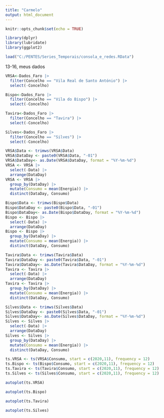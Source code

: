 ---
title: "Carmelo"
output: html_document
---

```{r setup, include=FALSE}
knitr::opts_chunk$set(echo = TRUE)

library(dplyr)
library(lubridate)
library(ggplot2)

load("C:/PENTES/Series_Temporais/consola_e_redes.RData")

```

13-16, meus dados

```{r}
VRSA<-Dados_Faro |>
  filter(Concelho == "Vila Real de Santo António") |>
  select(-Concelho)

Bispo<-Dados_Faro |>
  filter(Concelho == "Vila do Bispo") |>
  select(-Concelho)

Tavira<-Dados_Faro |>
  filter(Concelho == "Tavira") |>
  select(-Concelho)

Silves<-Dados_Faro |>
  filter(Concelho == "Silves") |>
  select(-Concelho)

VRSA$Data <- trimws(VRSA$Data)
VRSA$DataDay <- paste0(VRSA$Data, "-01")
VRSA$DataDay<- as.Date(VRSA$DataDay, format = "%Y-%m-%d")
VRSA <- VRSA |>
  select(-Data) |>
  arrange(DataDay) 
VRSA <- VRSA |>
  group_by(DataDay) |>
  mutate(Consumo = mean(Energia)) |>
  distinct(DataDay, Consumo)

Bispo$Data <- trimws(Bispo$Data)
Bispo$DataDay <- paste0(Bispo$Data, "-01")
Bispo$DataDay<- as.Date(Bispo$DataDay, format = "%Y-%m-%d")
Bispo <- Bispo |>
  select(-Data) |>
  arrange(DataDay) 
Bispo <- Bispo |>
  group_by(DataDay) |>
  mutate(Consumo = mean(Energia)) |>
  distinct(DataDay, Consumo)

Tavira$Data <- trimws(Tavira$Data)
Tavira$DataDay <- paste0(Tavira$Data, "-01")
Tavira$DataDay<- as.Date(Tavira$DataDay, format = "%Y-%m-%d")
Tavira <- Tavira |>
  select(-Data) |>
  arrange(DataDay) 
Tavira <- Tavira |>
  group_by(DataDay) |>
  mutate(Consumo = mean(Energia)) |>
  distinct(DataDay, Consumo)

Silves$Data <- trimws(Silves$Data)
Silves$DataDay <- paste0(Silves$Data, "-01")
Silves$DataDay<- as.Date(Silves$DataDay, format = "%Y-%m-%d")
Silves <- Silves |>
  select(-Data) |>
  arrange(DataDay) 
Silves <- Silves |>
  group_by(DataDay) |>
  mutate(Consumo = mean(Energia)) |>
  distinct(DataDay, Consumo)
```

```{r}
ts.VRSA <- ts(VRSA$Consumo, start = c(2020,11), frequency = 12)
ts.Bispo <- ts(Bispo$Consumo, start = c(2020,11), frequency = 12)
ts.Tavira <- ts(Tavira$Consumo, start = c(2020,11), frequency = 12)
ts.Silves <- ts(Silves$Consumo, start = c(2020,11), frequency = 12)
```

```{r}
autoplot(ts.VRSA)
```

```{r}
autoplot(ts.Bispo)
```

```{r}
autoplot(ts.Tavira)
```

```{r}
autoplot(ts.Silves)
```

